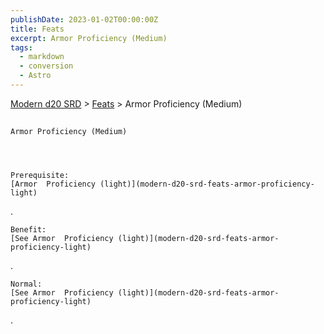 ```yaml
---
publishDate: 2023-01-02T00:00:00Z
title: Feats
excerpt: Armor Proficiency (Medium)
tags:
  - markdown
  - conversion
  - Astro
---
```


[Modern d20 SRD](/#modernD20) >
[Feats](modern-d20-srd-feats-index) > Armor Proficiency (Medium)

##

    Armor Proficiency (Medium)




    Prerequisite:
    [Armor  Proficiency (light)](modern-d20-srd-feats-armor-proficiency-light)
.

    Benefit:
    [See Armor  Proficiency (light)](modern-d20-srd-feats-armor-proficiency-light)
.

    Normal:
    [See Armor  Proficiency (light)](modern-d20-srd-feats-armor-proficiency-light)
.
